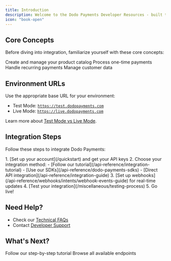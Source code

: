 ```yaml
---
title: Introduction
description: Welcome to the Dodo Payments Developer Resources - built to help you seamlessly integrate secure, scalable, and customizable payment solutions into your stack
icon: "book-open"
---
```


## Core Concepts

Before diving into integration, familiarize yourself with these core concepts:

<CardGroup cols={2}>
  <Card title="Products" icon="box" href="/api-reference/managing-products">
    Create and manage your product catalog
  </Card>
  <Card title="Payments" icon="credit-card" href="/api-reference/integration-guide">
    Process one-time payments
  </Card>
  <Card title="Subscriptions" icon="repeat" href="/api-reference/subscription-integration-guide">
    Handle recurring payments
  </Card>
  <Card title="Customers" icon="users" href="/api-reference/customers/create-customer">
    Manage customer data
  </Card>
</CardGroup>

## Environment URLs

Use the appropriate base URL for your environment:

- Test Mode: [`https://test.dodopayments.com`](https://test.dodopayments.com)
- Live Mode: [`https://live.dodopayments.com`](https://live.dodopayments.com)

Learn more about [Test Mode vs Live Mode](/miscellaneous/test-mode-vs-live-mode).

## Integration Steps

Follow these steps to integrate Dodo Payments:

<Steps>
  1. [Set up your account](/quickstart) and get your API keys
  2. Choose your integration method:
     - [Follow our tutorial](/api-reference/integration-tutorial)
     - [Use our SDKs](/api-reference/dodo-payments-sdks)
     - [Direct API integration](/api-reference/integration-guide)
  3. [Set up webhooks](/api-reference/webhooks/intents/webhook-events-guide) for real-time updates
  4. [Test your integration](/miscellaneous/testing-process)
  5. Go live!
</Steps>

## Need Help?

- Check our [Technical FAQs](/api-reference/technical-faqs)
- Contact [Developer Support](/miscellaneous/help-support)

## What's Next?

<CardGroup cols={2}>
  <Card title="Quick Integration" icon="bolt" href="/api-reference/integration-tutorial">
    Follow our step-by-step tutorial
  </Card>
  <Card title="API Explorer" icon="compass" href="/api-reference/payments/get-payments">
    Browse all available endpoints
  </Card>
</CardGroup>